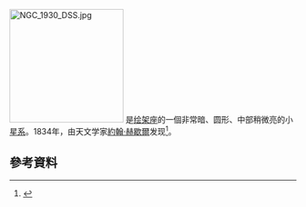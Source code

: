 {{NGCInfoBox|NGCID=NGC 1930|發現者=約翰·弗里德里希·威廉·赫歇爾<ref name="selig" />|發現日期=1834年12月29日|其他編號=ESO 253-4|曆元=J2000.0|赤經=5時25分56.6秒|赤緯=-46°43'42"|星座=绘架座|星體=星系|星等=12.4<ref name="spider">{{Cite web|url=http://spider.seds.org/ngc/revngcic.cgi?NGC1930|title=Revised NGC Data for NGC 1930|accessdate=2018-04-15|work=spider.seds.org|archive-date=2011-08-11|archive-url=https://web.archive.org/web/20110811023621/http://spider.seds.org/ngc/revngcic.cgi?NGC1930|dead-url=no}}</ref>|表面亮度=13.1|藍等=13.4<ref name="spider"/>}}
[[File:NGC_1930_DSS.jpg|200px]]
'''{{lang|en|NGC 1930}}'''是[[绘架座|绘架座]]的一個非常暗、圆形、中部稍微亮的小[[星系|星系]]。1834年，由天文学家[[約翰·赫歇爾|約翰·赫歇爾]]发现<ref name="selig">{{Cite web |title=Site du professeur C. Seligman |url=http://cseligman.com/text/atlas/ngc19.htm#1930 |accessdate=2017-03-21 |archive-date=2018-09-26 |archive-url=https://web.archive.org/web/20180926000921/http://cseligman.com/text/atlas/ngc19.htm#1930 |dead-url=no }}</ref>。

== 參考資料 ==
{{reflist}}


{{NGCReference|1930}}
{{Catalogs|NGC=1930}}